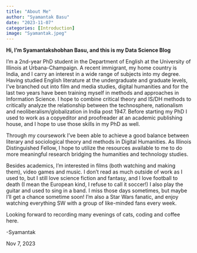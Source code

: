 ```yaml
---
title: "About Me"
author: "Syamantak Basu"
date: "2023-11-07"
categories: [Introduction]
image: "Syamantak.jpeg"  
---
```


**Hi, I'm Syamantakshobhan Basu, and this is my Data Science Blog**

I'm a 2nd-year PhD student in the Department of English at the University of Illinois at Urbana-Champaign. A recent immigrant, my home country is India, and I carry an interest in a wide range of subjects into my degree. Having studied English literature at the undergraduate and graduate levels, I've branched out into film and media studies, digital humanities and for the last two years have been training myself in methods and approaches in Information Science. I hope to combine critical theory and IS/DH methods to critically analyze the relationship between the technosphere, nationalism and neoliberalism/globalization in India post 1947. Before starting my PhD I used to work as a copyeditor and proofreader at an academic publishing house, and I hope to use those skills in my PhD as well.

Through my coursework I've been able to achieve a good balance between literary and sociological theory and methods in Digital Humanities. As Illinois Distinguished Fellow, I hope to utilize the resources available to me to do more meaningful research bridging the humanities and technology studies.

Besides academics, I'm interested in films (both watching and making them), video games and music. I don't read as much outside of work as I used to, but I still love science fiction and fantasy, and I love football to death (I mean the European kind, I refuse to call it soccer!) I also play the guitar and used to sing in a band. I miss those days sometimes, but maybe I'll get a chance sometime soon! I'm also a Star Wars fanatic, and enjoy watching everything SW with a group of like-minded fans every week.

Looking forward to recording many evenings of cats, coding and coffee here.

-Syamantak

Nov 7, 2023
